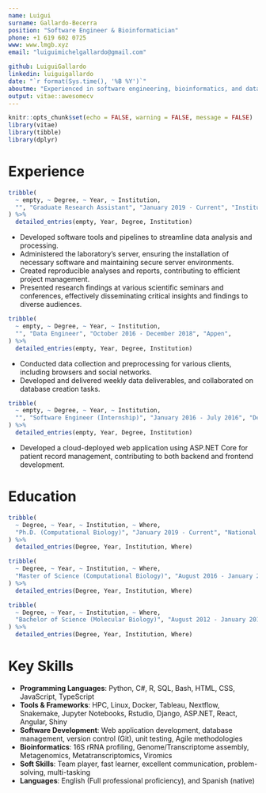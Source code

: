 ```yaml
---
name: Luigui
surname: Gallardo-Becerra
position: "Software Engineer & Bioinformatician"
phone: +1 619 602 0725
www: www.lmgb.xyz
email: "luiguimichelgallardo@gmail.com"

github: LuiguiGallardo
linkedin: luiguigallardo
date: "`r format(Sys.time(), '%B %Y')`"
aboutme: "Experienced in software engineering, bioinformatics, and data science. Proven track record in developing robust software solutions, managing research projects, and contributing to scientific publications."
output: vitae::awesomecv
---
```


```r
knitr::opts_chunk$set(echo = FALSE, warning = FALSE, message = FALSE)
library(vitae)
library(tibble)
library(dplyr)
```
# Experience

```r
tribble(
  ~ empty, ~ Degree, ~ Year, ~ Institution,
  "", "Graduate Research Assistant", "January 2019 - Current", "Institute of Biotechnology, UNAM",  
) %>% 
  detailed_entries(empty, Year, Degree, Institution)
```
* Developed software tools and pipelines to streamline data analysis and processing.
* Administered the laboratory's server, ensuring the installation of necessary software and maintaining secure server environments.
* Created reproducible analyses and reports, contributing to efficient project management.
* Presented research findings at various scientific seminars and conferences, effectively disseminating critical insights and findings to diverse audiences.

```r
tribble(
  ~ empty, ~ Degree, ~ Year, ~ Institution,
  "", "Data Engineer", "October 2016 - December 2018", "Appen",  
) %>% 
  detailed_entries(empty, Year, Degree, Institution)
```

* Conducted data collection and preprocessing for various clients, including browsers and social networks.
* Developed and delivered weekly data deliverables, and collaborated on database creation tasks.

```r
tribble(
  ~ empty, ~ Degree, ~ Year, ~ Institution,
  "", "Software Engineer (Internship)", "January 2016 - July 2016", "Dept. of Computer Science, CUCEI",  
) %>% 
  detailed_entries(empty, Year, Degree, Institution)
```

* Developed a cloud-deployed web application using ASP.NET Core for patient record management, contributing to both backend and frontend development.

# Education
```r
tribble(
  ~ Degree, ~ Year, ~ Institution, ~ Where,
  "Ph.D. (Computational Biology)", "January 2019 - Current", "National Autonomous University of Mexico", "Mexico City, Mexico"
) %>% 
  detailed_entries(Degree, Year, Institution, Where)
```


```r
tribble(
  ~ Degree, ~ Year, ~ Institution, ~ Where,
  "Master of Science (Computational Biology)", "August 2016 - January 2019", "National Autonomous University of Mexico", "Mexico City, Mexico"
) %>% 
  detailed_entries(Degree, Year, Institution, Where)
```


```r
tribble(
  ~ Degree, ~ Year, ~ Institution, ~ Where,
  "Bachelor of Science (Molecular Biology)", "August 2012 - January 2016", "University of Guadalajara", "Guadalajara, Mexico"
) %>% 
  detailed_entries(Degree, Year, Institution, Where)
```


# Key Skills
* **Programming Languages**: Python, C#, R, SQL, Bash, HTML, CSS, JavaScript, TypeScript
* **Tools & Frameworks**: HPC, Linux, Docker, Tableau, Nextflow, Snakemake, Jupyter Notebooks, Rstudio, Django, ASP.NET, React, Angular, Shiny
* **Software Development**: Web application development, database management, version control (Git), unit testing, Agile methodologies
* **Bioinformatics**: 16S rRNA profiling, Genome/Transcriptome assembly, Metagenomics, Metatranscriptomics, Viromics
* **Soft Skills**: Team player, fast learner, excellent communication, problem-solving, multi-tasking
* **Languages**: English (Full professional proficiency), and Spanish (native)
